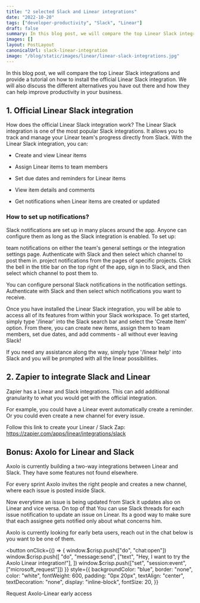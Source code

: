 ```yaml
---
title: "2 selected Slack and Linear integrations"
date: "2022-10-20"
tags: ["developer-productivity", "Slack", "Linear"]
draft: false
summary: In this blog post, we will compare the top Linear Slack integrations and provide a tutorial on how to install the official Linear Slack integration. We will also discuss the different alternatives you have out there and how they can help improve productivity in your business.
images: []
layout: PostLayout
canonicalUrl: slack-linear-integration
image: "/blog/static/images/linear/linear-slack-integrations.jpg"
---
```


In this blog post, we will compare the top Linear Slack integrations and provide a tutorial on how to install the official Linear Slack integration. We will also discuss the different alternatives you have out there and how they can help improve productivity in your business.

## 1. Official Linear Slack integration

How does the official Linear Slack integration work?
The Linear Slack integration is one of the most popular Slack integrations. It allows you to track and manage your Linear team's progress directly from Slack. With the Linear Slack integration, you can:

- Create and view Linear items

- Assign Linear items to team members

- Set due dates and reminders for Linear items

- View item details and comments

- Get notifications when Linear items are created or updated
  <ImageContainer
    alt="linear-official-slack-integration"
    src="/blog/static/images/linear/linear-official-slack-integration.jpeg"
    classNameDiv=""
    classNameImage=""
    width={679}
    height={424}
  />

### How to set up notifications?

Slack notifications are set up in many places around the app. Anyone can configure them as long as the Slack integration is enabled. To set up:

team notifications on either the team's general settings or the integration settings page. Authenticate with Slack and then select which channel to post them in.
project notifications from the pages of specific projects. Click the bell in the title bar on the top right of the app, sign in to Slack, and then select which channel to post them to.

You can configure personal Slack notifications in the notification settings. Authenticate with Slack and then select which notifications you want to receive.

Once you have installed the Linear Slack integration, you will be able to access all of its features from within your Slack workspace. To get started, simply type '/linear' into the Slack search bar and select the 'Create Item' option. From there, you can create new items, assign them to team members, set due dates, and add comments - all without ever leaving Slack!

If you need any assistance along the way, simply type '/linear help' into Slack and you will be prompted with all the linear possibilities.

## 2. Zapier to integrate Slack and Linear

Zapier has a Linear and Slack integrations. This can add additional granularity to what you would get with the official integration.

For example, you could have a Linear event automatically create a reminder. Or you could even create a new channel for every issue.

Follow this link to create your Linear / Slack Zap: https://zapier.com/apps/linear/integrations/slack

<div style={{ display: "flex", justifyContent: "center" }}>
  <ImageContainer
    alt="zapier-slack-linear-integration"
    src="/blog/static/images/linear/zapier-slack-linear-integration.jpg"
    classNameImage="contents"
    width={2224}
    height={1276}
  />
</div>

## Bonus: Axolo for Linear and Slack

Axolo is currently building a two-way integrations between Linear and Slack. They have some features not found elsewhere.

For every sprint Axolo invites the right people and creates a new channel, where each issue is posted inside Slack.

Now everytime an issue is being updated from Slack it updates also on Linear and vice versa. On top of that You can use Slack threads for each issue notification to update an issue on Linear. Its a good way to make sure that each assignee gets notified only about what concerns him.

Axolo is currently looking for early beta users, reach out in the chat below is you want to be one of them.

<button
  onClick={() => {
    window.$crisp.push(["do", "chat:open"])
    window.$crisp.push([
      "do",
      "message:send",
      ["text", "Hey, I want to try the Axolo Linear integration!"],
    ])
    window.$crisp.push(["set", "session:event", ["microsoft_request"]])
  }}
  style={{
    backgroundColor: "blue",
    border: "none",
    color: "white",
    fontWeight: 600,
    padding: "0px 20px",
    textAlign: "center",
    textDecoration: "none",
    display: "inline-block",
    fontSize: 20,
  }}
>
  Request Axolo-Linear early access
</button>
